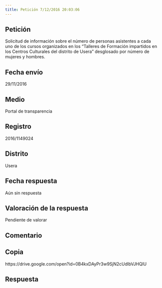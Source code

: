 ```yaml
---
title: Petición 7/12/2016 20:03:06
---
```



## Petición
Solicitud de información sobre el número de personas asistentes a cada uno de los cursos organizados en los "Talleres de Formación impartidos en los Centros Culturales del distrito de Usera" desglosado por número de mujeres y hombres.


## Fecha envío
29/11/2016


## Medio
Portal de transparencia


## Registro
2016/1149024


## Distrito
Usera


## Fecha respuesta
Aún sin respuesta


## Valoración de la respuesta
Pendiente de valorar


## Comentario



## Copia
https://drive.google.com/open?id=0B4kxDAyPr3w9SjN2cUdlbVJHQlU


## Respuesta



